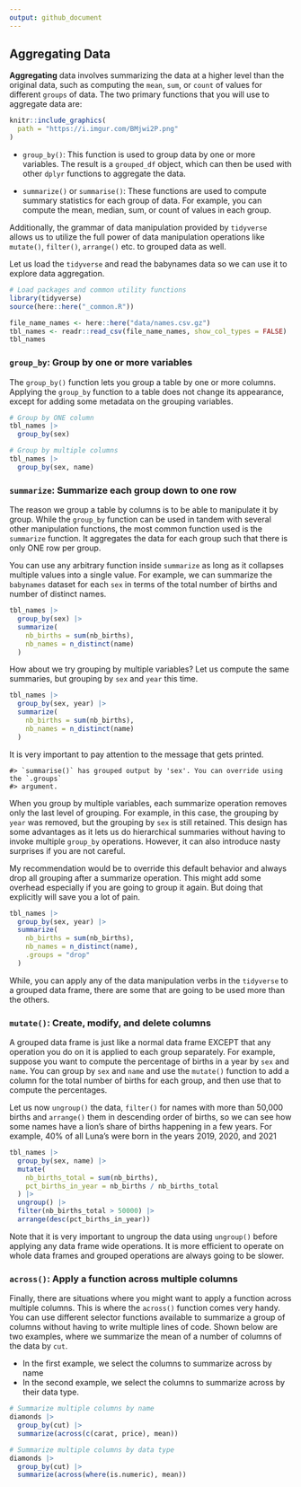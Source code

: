 ```yaml
---
output: github_document
---
```

## Aggregating Data

__Aggregating__ data involves summarizing the data at a higher level than the original data, such as computing the `mean`, `sum`, or `count` of values for different `groups` of data. The two primary functions that you will use to aggregate data are:

```r
knitr::include_graphics(
  path = "https://i.imgur.com/BMjwi2P.png"
)
```


- `group_by()`: This function is used to group data by one or more variables. The result is a `grouped_df` object, which can then be used with other `dplyr` functions to aggregate the data.

- `summarize()` or `summarise()`: These functions are used to compute summary statistics for each group of data. For example, you can compute the mean, median, sum, or count of values in each group.

Additionally, the grammar of data manipulation provided by `tidyverse` allows us to utilize the full power of data manipulation operations like `mutate()`, `filter()`, `arrange()` etc. to grouped data as well.


Let us load the `tidyverse` and read the babynames data so we can use it to explore data aggregation.


```r
# Load packages and common utility functions
library(tidyverse)
source(here::here("_common.R"))
```

```r
file_name_names <- here::here("data/names.csv.gz")
tbl_names <- readr::read_csv(file_name_names, show_col_types = FALSE)
tbl_names
```

### `group_by`: Group by one or more variables

The `group_by()` function lets you group a table by one or more columns. Applying the `group_by` function to a table does not change its appearance, except for adding some metadata on the grouping variables.

```r
# Group by ONE column
tbl_names |> 
  group_by(sex)
```

```r
# Group by multiple columns
tbl_names |> 
  group_by(sex, name)
```


### `summarize`: Summarize each group down to one row

The reason we group a table by columns is to be able to manipulate it by group. While the `group_by` function can be used in tandem with several other manipulation functions, the most common function used is the `summarize` function. It aggregates the data for each group such that there is only ONE row per group.

You can use any arbitrary function inside `summarize` as long as it collapses multiple values into a single value. For example, we can summarize the `babynames` dataset for each `sex` in terms of the total number of births and number of distinct names.

```r
tbl_names |> 
  group_by(sex) |> 
  summarize(
    nb_births = sum(nb_births),
    nb_names = n_distinct(name)
  )
```

How about we try grouping by multiple variables? Let us compute the same summaries, but grouping by `sex` and `year` this time.

```r
tbl_names |> 
  group_by(sex, year) |> 
  summarize(
    nb_births = sum(nb_births),
    nb_names = n_distinct(name)
  )
```

It is very important to pay attention to the message that gets printed.

```
#> `summarise()` has grouped output by 'sex'. You can override using the `.groups`
#> argument.
```

When you group by multiple variables, each summarize operation removes only the last level of grouping. For example, in this case, the grouping by `year` was removed, but the grouping by `sex` is still retained. This design has some advantages as it lets us do hierarchical summaries without having to invoke multiple `group_by` operations. However, it can also introduce nasty surprises if you are not careful. 

My recommendation would be to override this default behavior and always drop all grouping after a summarize operation. This might add some overhead especially if you are going to group it again. But doing that explicitly will save you a lot of pain.

```r
tbl_names |> 
  group_by(sex, year) |> 
  summarize(
    nb_births = sum(nb_births),
    nb_names = n_distinct(name),
    .groups = "drop"
  )
```

While, you can apply any of the data manipulation verbs in the `tidyverse` to a grouped data frame, there are some that are going to be used more than the others.

### `mutate()`: Create, modify, and delete columns

A grouped data frame is just like a normal data frame EXCEPT that any operation you do on it is applied to each group separately. For example, suppose you want to compute the percentage of births in a year by `sex` and `name`. You can group by `sex` and `name` and use the `mutate()` function to add a column for the total number of births for each group, and then use that to compute the percentages. 

Let us now `ungroup()` the data, `filter()` for names with more than 50,000 births and `arrange()` them in descending order of births, so we can see how some names have a lion's share of births happening in a few years. For example, 40% of all Luna's were born in the years 2019, 2020, and 2021


```r
tbl_names |> 
  group_by(sex, name) |> 
  mutate(
    nb_births_total = sum(nb_births),
    pct_births_in_year = nb_births / nb_births_total
  ) |> 
  ungroup() |> 
  filter(nb_births_total > 50000) |> 
  arrange(desc(pct_births_in_year))
```

Note that it is very important to ungroup the data using `ungroup()` before applying any data frame wide operations. It is more efficient to operate on whole data frames and grouped operations are always going to be slower.

### `across()`: Apply a function across multiple columns

Finally, there are situations where you might want to apply a function across multiple columns. This is where the `across()` function comes very handy. You can use different selector functions available to summarize a group of columns without having to write multiple lines of code. Shown below are two examples, where we summarize the mean of a number of columns of the data by `cut`.

- In the first example, we select the columns to summarize across by name
- In the second example, we select the columns to summarize across by their data type.

```r
# Summarize multiple columns by name
diamonds |> 
  group_by(cut) |> 
  summarize(across(c(carat, price), mean))

# Summarize multiple columns by data type
diamonds |> 
  group_by(cut) |> 
  summarize(across(where(is.numeric), mean))
```

